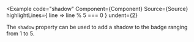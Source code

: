 
<Example
  code="shadow"
  Component={Component}
  Source={Source}
  highlightLines={ line => line % 5 === 0 }
  undent={2}
>
  The `shadow` property can be used to add a shadow to the
  badge ranging from 1 to 5.
</Example>

